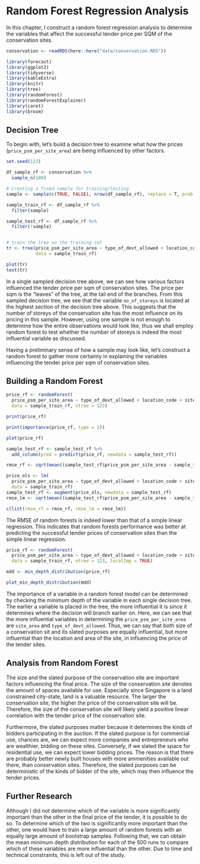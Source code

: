 # Random Forest Regression Analysis

In this chapter, I construct a random forest regression analysis to determine the variables that affect the successful tender price per SQM of the conservation sites. 

```r
conservation <- readRDS(here::here("data/conservation.RDS"))
```

```r
library(forecast)
library(ggplot2)
library(tidyverse)
library(kableExtra)
library(knitr)
library(tree)
library(randomForest)
library(randomForestExplainer)
library(caret)
library(broom)
```

## Decision Tree 

To begin with, let's build a decision tree to examine what how the prices (`price_psm_per_site_area`) are being influenced by other factors. 
```r
set.seed(123)

df_sample_rf <- conservation %>%
  sample_n(100)

# Creating a fixed sample for training/testing
sample <- sample(c(TRUE, FALSE), nrow(df_sample_rf), replace = T, prob = c(0.7,0.3))

sample_train_rf <- df_sample_rf %>%
  filter(sample)

sample_test_rf <- df_sample_rf %>% 
  filter(!sample)


# train the tree on the training set
tr <- tree(price_psm_per_site_area ~ type_of_devt_allowed + location_code + site_area + no_of_storeys,
           data = sample_train_rf)

plot(tr)
text(tr)
```

In a single sampled decision tree above, we can see how various factors influenced the tender price per sqm of conservation sites. The price per sqm is the "leaves" of the tree, at the tail end of the branches. From this sampled decision tree, we see that the variable `no_of_storeys` is located at the highest section of the decision tree above. This suggests that the number of storeys of the conservation site has the most influence on its pricing in this sample. However, using one sample is not enough to determine how the entire observations would look like, thus we shall employ random forest to test whether the number of storeys is indeed the most influential variable as discussed. 

Having a preliminary sense of how a sample may look like, let's construct a random forest to gather more certainty in explaining the variables influencing the tender price per sqm of conservation sites.

## Building a Random Forest

```r
price_rf <- randomForest(
  price_psm_per_site_area ~ type_of_devt_allowed + location_code + site_area + no_of_storeys,
  data = sample_train_rf, ntree = 123)

print(price_rf)

print(importance(price_rf, type = 2))

plot(price_rf)

```

```r
sample_test_rf <- sample_test_rf %>%
  add_column(pred = predict(price_rf, newdata = sample_test_rf))
```

```r
rmse_rf <- sqrt(mean((sample_test_rf$price_psm_per_site_area - sample_test_rf$pred)^2))

price_ols <- lm(
  price_psm_per_site_area ~ type_of_devt_allowed + location_code + site_area + no_of_storeys,
  data = sample_train_rf)
sample_test_rf <- augment(price_ols, newdata = sample_test_rf)
rmse_lm <- sqrt(mean((sample_test_rf$price_psm_per_site_area - sample_test_rf$.fitted)^2))

c(list(rmse_rf = rmse_rf, rmse_lm = rmse_lm))
```

The RMSE of random forests is indeed lower than that of a simple linear regression. This indicates that random forests performance was better at predicting the successful tender prices of conservation sites than the simple linear regression.

```r
price_rf <- randomForest(
  price_psm_per_site_area ~ type_of_devt_allowed + location_code + site_area + no_of_storeys,
  data = sample_train_rf, ntree = 123, localImp = TRUE)
```

```r
mdd <- min_depth_distribution(price_rf)
```

```r
plot_min_depth_distribution(mdd)
```

The importance of a variable in a random forest model can be determined by checking the minimum depth of the variable in each single decision tree. The earlier a variable is placed in the tree, the more influential it is since it determines where the decision will branch earlier on. Here, we can see that the more influential variables in determining the `price_psm_per_site_area` are `site_area` and `type_of_devt_allowed`. Thus, we can say that both size of a conservation sit and its slated purposes are equally influential, but more influential than the location and area of the site, in influencing the price of the tender sites.

## Analysis from Random Forest

The size and the slated purpose of the conservation site are important factors influencing the final price. The size of the conservation site denotes the amount of spaces available for use. Especially since Singapore is a land constrained city-state, land is a valuable resource. The larger the conservation site, the higher the price of the conservation site will be. Therefore, the size of the conservation site will likely yield a positive linear correlation with the tender price of the conservation site. 

Furthermore, the slated purposes matter because it determines the kinds of bidders participating in the auction. If the slated purpose is for commercial use, chances are, we can expect more companies and entrepreneurs who are wealthier, bidding on these sites. Conversely, if we slated the space for residential use, we can expect lower bidding prices. The reason is that there are probably better newly built houses with more ammenities available out there, than conservation sites. Therefore, the slated purposes can be deterministic of the kinds of bidder of the site, which may then influence the tender prices. 

## Further Research 

Although I did not determine which of the variable is more significantly important than the other in the final price of the tender, it is possible to do so. To determine which of the two is significantly more important than the other, one would have to train a large amount of random forests with an equally large amount of bootstrap samples. Following that, we can obtain the mean minimum depth distribution for each of the 500 runs to compare which of these variables are more influential than the other. Due to time and technical constraints, this is left out of the study. 

